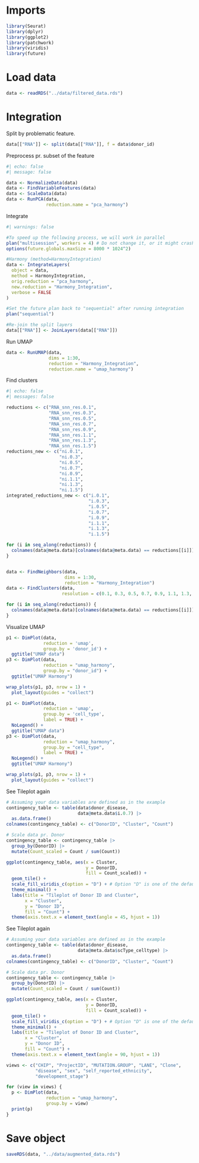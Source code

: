 # Imports
```r
library(Seurat)
library(dplyr)
library(ggplot2)
library(patchwork)
library(viridis)
library(future)
```

# Load data
```r
data <- readRDS("../data/filtered_data.rds")
```

# Integration
Split by problematic feature.
```r
data[["RNA"]] <- split(data[["RNA"]], f = data$donor_id)
```

Preprocess pr. subset of the feature
```r
#| echo: false
#| message: false

data <- NormalizeData(data)
data <- FindVariableFeatures(data)
data <- ScaleData(data)
data <- RunPCA(data,
               reduction.name = "pca_harmony")
```

Integrate
```r
#| warnings: false

#To speed up the following process, we will work in parallel
plan("multisession", workers = 4) # Do not change it, or it might crash.
options(future.globals.maxSize = 8000 * 1024^2)

#Harmony (method=HarmonyIntegration)
data <- IntegrateLayers(
  object = data,
  method = HarmonyIntegration,
  orig.reduction = "pca_harmony",
  new.reduction = "Harmony_Integration",
  verbose = FALSE
)

#Set the future plan back to "sequential" after running integration
plan("sequential")

#Re-join the split layers
data[["RNA"]] <- JoinLayers(data[["RNA"]])
```

Run UMAP
```r
data <- RunUMAP(data,
                dims = 1:30,
                reduction = "Harmony_Integration",
                reduction.name = "umap_harmony")
```

Find clusters
```r
#| echo: false
#| messages: false

reductions <- c("RNA_snn_res.0.1",                      
                "RNA_snn_res.0.3",                         
                "RNA_snn_res.0.5",                         
                "RNA_snn_res.0.7",                         
                "RNA_snn_res.0.9",                         
                "RNA_snn_res.1.1",                         
                "RNA_snn_res.1.3",                         
                "RNA_snn_res.1.5")
reductions_new <- c("ni.0.1",                      
                    "ni.0.3",                         
                    "ni.0.5",                         
                    "ni.0.7",                         
                    "ni.0.9",                         
                    "ni.1.1",                         
                    "ni.1.3",                         
                    "ni.1.5")
integrated_reductions_new <- c("i.0.1",                      
                               "i.0.3",                         
                               "i.0.5",                         
                               "i.0.7",                         
                               "i.0.9",                         
                               "i.1.1",                         
                               "i.1.3",                         
                               "i.1.5")

for (i in seq_along(reductions)) {
  colnames(data@meta.data)[colnames(data@meta.data) == reductions[[i]]] <- reductions_new[[i]]
}


data <- FindNeighbors(data,
                      dims = 1:30,
                      reduction = "Harmony_Integration")
data <- FindClusters(data,
                     resolution = c(0.1, 0.3, 0.5, 0.7, 0.9, 1.1, 1.3, 1.5))

for (i in seq_along(reductions)) {
  colnames(data@meta.data)[colnames(data@meta.data) == reductions[[i]]] <- integrated_reductions_new[[i]]
}
```

Visualize UMAP
```r
p1 <- DimPlot(data,
              reduction = 'umap',
              group.by = 'donor_id') +
  ggtitle("UMAP data")
p3 <- DimPlot(data,
              reduction = "umap_harmony",
              group.by = "donor_id") +
  ggtitle("UMAP Harmony")

wrap_plots(p1, p3, nrow = 1) +
  plot_layout(guides = "collect")
```

```r
p1 <- DimPlot(data,
              reduction = 'umap',
              group.by = 'cell_type',
              label = TRUE) +
  NoLegend() +
  ggtitle("UMAP data")
p3 <- DimPlot(data,
              reduction = "umap_harmony",
              group.by = "cell_type",
              label = TRUE) +
  NoLegend() +
  ggtitle("UMAP Harmony")

wrap_plots(p1, p3, nrow = 1) +
  plot_layout(guides = "collect")
```

See Tileplot again
```r
# Assuming your data variables are defined as in the example
contingency_table <- table(data$donor_disease,
                           data@meta.data$i.0.7) |>
  as.data.frame()
colnames(contingency_table) <- c("DonorID", "Cluster", "Count")

# Scale data pr. Donor
contingency_table <- contingency_table |>
  group_by(DonorID) |>
  mutate(Count_scaled = Count / sum(Count))

ggplot(contingency_table, aes(x = Cluster,
                              y = DonorID,
                              fill = Count_scaled)) +
  geom_tile() +
  scale_fill_viridis_c(option = "D") + # Option "D" is one of the default viridis color maps
  theme_minimal() +
  labs(title = "Tileplot of Donor ID and Cluster",
       x = "Cluster",
       y = "Donor ID",
       fill = "Count") +
  theme(axis.text.x = element_text(angle = 45, hjust = 1))
```

See Tileplot again
```r
# Assuming your data variables are defined as in the example
contingency_table <- table(data$donor_disease,
                           data@meta.data$scType_celltype) |>
  as.data.frame()
colnames(contingency_table) <- c("DonorID", "Cluster", "Count")

# Scale data pr. Donor
contingency_table <- contingency_table |>
  group_by(DonorID) |>
  mutate(Count_scaled = Count / sum(Count))

ggplot(contingency_table, aes(x = Cluster,
                              y = DonorID,
                              fill = Count_scaled)) +
  geom_tile() +
  scale_fill_viridis_c(option = "D") + # Option "D" is one of the default viridis color maps
  theme_minimal() +
  labs(title = "Tileplot of Donor ID and Cluster",
       x = "Cluster",
       y = "Donor ID",
       fill = "Count") +
  theme(axis.text.x = element_text(angle = 90, hjust = 1))
```

```r
views <- c("CHIP", "ProjectID", "MUTATION.GROUP", "LANE", "Clone",
           "disease", "sex", "self_reported_ethnicity",
           "development_stage")

for (view in views) {
  p <- DimPlot(data,
               reduction = "umap_harmony",
               group.by = view)
  print(p)
} 
```

# Save object
```r
saveRDS(data, "../data/augmented_data.rds")
```
